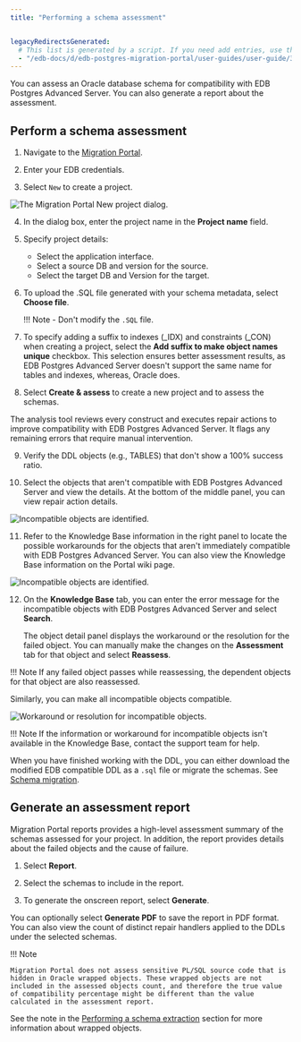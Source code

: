 ```yaml
---
title: "Performing a schema assessment"


legacyRedirectsGenerated:
  # This list is generated by a script. If you need add entries, use the `legacyRedirects` key.
  - "/edb-docs/d/edb-postgres-migration-portal/user-guides/user-guide/3.0.1/mp_schema_assessment.html"
---
```


<div id="mp_schema_assessment" class="registered_link"></div>

You can assess an Oracle database schema for compatibility with EDB Postgres Advanced Server. You can also generate a report about the assessment.

## Perform a schema assessment

1.  Navigate to the [Migration Portal](https://migration.enterprisedb.com).

2.  Enter your EDB credentials.

3.  Select `New` to create a project.

 ![The Migration Portal New project dialog.](../images/mp_schema_assessment_new_project_edited.png)

4.  In the dialog box, enter the project name in the **Project name** field.

5.  Specify project details:

    -   Select the application interface.
    -   Select a source DB and version for the source.
    -   Select the target DB and Version for the target.

6.  To upload the .SQL file generated with your schema metadata, select **Choose file**.

    !!! Note
        -   Don't modify the `.SQL` file.
            

7.  To specify adding a suffix to indexes (_IDX) and constraints (_CON) when creating a project, select the **Add suffix to make object names unique** checkbox. This selection ensures better assessment results, as EDB Postgres Advanced Server doesn't support the same name for tables and indexes, whereas, Oracle does.

8.  Select **Create & assess** to create a new project and to assess the schemas.

 The analysis tool reviews every construct and executes repair actions to improve compatibility with EDB Postgres Advanced Server. It flags any remaining errors that require manual intervention.


9.  Verify the DDL objects (e.g., TABLES) that don't show a 100% success ratio.


10. Select the objects that aren't compatible with EDB Postgres Advanced Server and view the details. At the bottom of the middle panel, you can view repair action details.

![Incompatible objects are identified.](../images/mp_schema_assessment_incompatible.png)

11. Refer to the Knowledge Base information in the right panel to locate the possible workarounds for the objects that aren't immediately compatible with EDB Postgres Advanced Server. You can also view the Knowledge Base information on the Portal wiki page.

![Incompatible objects are identified.](../images/mp_schema_assessment_errors.png)

12. On the **Knowledge Base** tab, you can enter the error message for the incompatible objects with EDB Postgres Advanced Server and select **Search**.

    The object detail panel displays the workaround or the resolution for the failed object. You can manually make the changes on the **Assessment** tab for that object and select **Reassess**.

 !!! Note
    If any failed object passes while reassessing, the dependent objects for that object are also reassessed.

 Similarly, you can make all incompatible objects compatible.

![Workaround or resolution for incompatible objects.](../images/mp_schema_assessment_workaround.png)

!!! Note
    If the information or workaround for incompatible objects isn't available in the Knowledge Base, contact the support team for help.

When you have finished working with the DDL, you can either download the modified EDB compatible DDL as a `.sql` file or migrate the schemas. See [Schema migration](03_mp_schema_migration/#mp_schema_migration).

<div id="mp_report" class="registered_link"></div>

## Generate an assessment report

Migration Portal reports provides a high-level assessment summary of the schemas assessed for your project. In addition, the report provides details about the failed objects and the cause of failure.

1.  Select **Report**.

2.  Select the schemas to include in the report.

3.  To generate the onscreen report, select **Generate**.

You can optionally select **Generate PDF** to save the report in PDF format. You can also view the count of distinct repair handlers applied to the DDLs under the selected schemas.

!!! Note
 
    Migration Portal does not assess sensitive PL/SQL source code that is hidden in Oracle wrapped objects. These wrapped objects are not included in the assessed objects count, and therefore the true value of compatibility percentage might be different than the value calculated in the assessment report.  
    
See the note in the [Performing a schema extraction](../01_mp_schema_extraction/#wrapped-objects) section for more information about wrapped objects.
 
 
